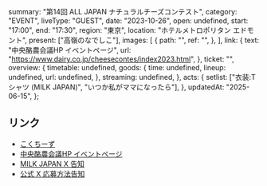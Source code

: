   summary: "第14回 ALL JAPAN ナチュラルチーズコンテスト",
  category: "EVENT",
  liveType: "GUEST",
  date: "2023-10-26",
  open: undefined,
  start: "17:00",
  end: "17:30",
  region: "東京",
  location: "ホテルメトロポリタン エドモント",
  present: ["高嶺のなでしこ"],
  images: [
    {
      path: "",
      ref: "",
    },
  ],
  link: {
    text: "中央酪農会議HP イベントページ",
    url: "https://www.dairy.co.jp/cheesecontes/index2023.html",
  },
  ticket: "",
  overview: {
    timetable: undefined,
    goods: {
      time: undefined,
      lineup: undefined,
      url: undefined,
    },
    streaming: undefined,
  },
  acts: {
    setlist: ["衣装:T シャツ (MILK JAPAN)", "いつか私がママになったら"],
  },
  updatedAt: "2025-06-15",
};

## リンク

- [こくちーず](https://www.kokuchpro.com/event/42c0e5ebb395028abb51fea7f58f2fbe/)
- [中央酪農会議HP イベントページ](https://www.dairy.co.jp/cheesecontes/index2023.html)
- [MILK JAPAN X 告知](https://x.com/milk_japan2021/status/1714583180358107341)
- [公式 X 応募方法告知](https://x.com/takanenofficial/status/1714529465722921284)
